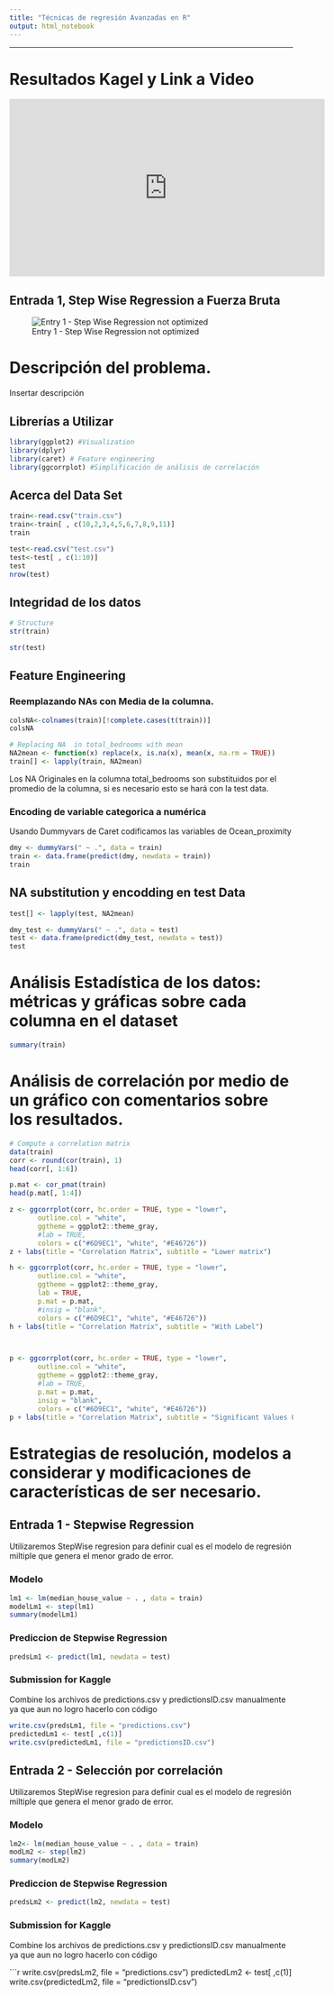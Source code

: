 ---
title: "Técnicas de regresión Avanzadas en R"
output: html_notebook
---
---
# Resultados Kagel y Link a Video

<iframe width="560" height="315" src="https://www.youtube.com/embed/f4o9aPFI3I0" title="YouTube video player" frameborder="0" allow="accelerometer; autoplay; clipboard-write; encrypted-media; gyroscope; picture-in-picture" allowfullscreen></iframe>

## Entrada 1, Step Wise Regression a Fuerza Bruta


![Entry 1 - Step Wise Regression not optimized](entry_1.png)


# Descripción del problema.

Insertar descripción

## Librerías a Utilizar

```{r}
library(ggplot2) #Visualization
library(dplyr) 
library(caret) # Feature engineering 
library(ggcorrplot) #Simplificación de análisis de correlación

```

## Acerca del Data Set 

```{r}
train<-read.csv("train.csv")
train<-train[ , c(10,2,3,4,5,6,7,8,9,11)]
train
```


```{r}
test<-read.csv("test.csv")
test<-test[ , c(1:10)]
test
nrow(test)
```

## Integridad de los datos 


```{r}
# Structure 
str(train)

str(test)
```
## Feature Engineering 

### Reemplazando NAs con Media de la columna.

```{r}
colsNA<-colnames(train)[!complete.cases(t(train))]
colsNA

# Replacing NA  in total_bedrooms with mean
NA2mean <- function(x) replace(x, is.na(x), mean(x, na.rm = TRUE))
train[] <- lapply(train, NA2mean)

```
Los NA Originales en la columna total_bedrooms son substituidos por el promedio de la columna, si es necesario esto se hará con la test data.

### Encoding de variable categorica a numérica

Usando Dummyvars de Caret codificamos las variables  de Ocean_proximity

```{r}
dmy <- dummyVars(" ~ .", data = train)
train <- data.frame(predict(dmy, newdata = train))
train
```
## NA substitution y encodding en test Data

```{r}
test[] <- lapply(test, NA2mean)

dmy_test <- dummyVars(" ~ .", data = test)
test <- data.frame(predict(dmy_test, newdata = test))
test

```



# Análisis Estadística de los datos: métricas y gráficas sobre cada columna en el dataset


```{r}
summary(train)
```


# Análisis de correlación por medio de un gráfico con comentarios sobre los resultados.

```{r}
# Compute a correlation matrix
data(train)
corr <- round(cor(train), 1)
head(corr[, 1:6])
```


```{r}
p.mat <- cor_pmat(train)
head(p.mat[, 1:4])
```


```{r}
z <- ggcorrplot(corr, hc.order = TRUE, type = "lower",
       outline.col = "white",
       ggtheme = ggplot2::theme_gray,
       #lab = TRUE,
       colors = c("#6D9EC1", "white", "#E46726"))
z + labs(title = "Correlation Matrix", subtitle = "Lower matrix")

h <- ggcorrplot(corr, hc.order = TRUE, type = "lower",
       outline.col = "white",
       ggtheme = ggplot2::theme_gray,
       lab = TRUE,
       p.mat = p.mat,
       #insig = "blank",
       colors = c("#6D9EC1", "white", "#E46726"))
h + labs(title = "Correlation Matrix", subtitle = "With Label")



p <- ggcorrplot(corr, hc.order = TRUE, type = "lower",
       outline.col = "white",
       ggtheme = ggplot2::theme_gray,
       #lab = TRUE,
       p.mat = p.mat,
       insig = "blank",
       colors = c("#6D9EC1", "white", "#E46726"))
p + labs(title = "Correlation Matrix", subtitle = "Significant Values Only")

```

# Estrategias de resolución, modelos a considerar y modificaciones de características de ser necesario.

## Entrada 1 - Stepwise Regression
Utilizaremos StepWise regresion para definir cual es el modelo de regresión miltiple que genera el menor grado de error.

### Modelo

```{r}
lm1 <- lm(median_house_value ~ . , data = train)
modelLm1 <- step(lm1)
summary(modelLm1)
```

### Prediccion de Stepwise Regression

```{r}
predsLm1 <- predict(lm1, newdata = test)
```

### Submission for Kaggle
Combine los archivos de predictions.csv y predictionsID.csv manualmente ya que aun no logro hacerlo con código

```{r}
write.csv(predsLm1, file = "predictions.csv")
predictedLm1 <- test[ ,c(1)]
write.csv(predictedLm1, file = "predictionsID.csv")
```

## Entrada 2 - Selección por correlación
Utilizaremos StepWise regresion para definir cual es el modelo de regresión miltiple que genera el menor grado de error.

### Modelo

```{r}
lm2<- lm(median_house_value ~ . , data = train)
modLm2 <- step(lm2)
summary(modLm2)
```

### Prediccion de Stepwise Regression

```{r}
predsLm2 <- predict(lm2, newdata = test)
```

### Submission for Kaggle
Combine los archivos de predictions.csv y predictionsID.csv manualmente ya que aun no logro hacerlo con código

```{r}
write.csv(predsLm2, file = "predictions.csv")
predictedLm2 <- test[ ,c(1)]
write.csv(predictedLm2, file = "predictionsID.csv")



